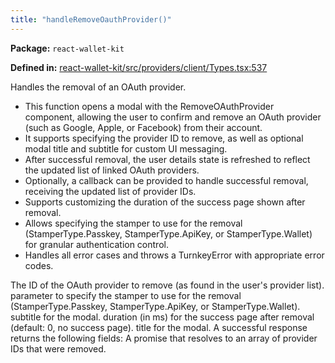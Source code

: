 ```yaml
---
title: "handleRemoveOauthProvider()"
---
```



<p><strong>Package:</strong> <code>react-wallet-kit</code></p>

<p><strong>Defined in:</strong> <a href="https://github.com/tkhq/sdk/blob/main/packages/react-wallet-kit/src/providers/client/Types.tsx#L537">react-wallet-kit/src/providers/client/Types.tsx:537</a></p>

<H3Bordered text="Overview" />

Handles the removal of an OAuth provider.

<ul>
  <li>This function opens a modal with the RemoveOAuthProvider component, allowing the user to confirm and remove an OAuth provider (such as Google, Apple, or Facebook) from their account.</li>
  <li>It supports specifying the provider ID to remove, as well as optional modal title and subtitle for custom UI messaging.</li>
  <li>After successful removal, the user details state is refreshed to reflect the updated list of linked OAuth providers.</li>
  <li>Optionally, a callback can be provided to handle successful removal, receiving the updated list of provider IDs.</li>
  <li>Supports customizing the duration of the success page shown after removal.</li>
  <li>Allows specifying the stamper to use for the removal (StamperType.Passkey, StamperType.ApiKey, or StamperType.Wallet) for granular authentication control.</li>
  <li>Handles all error cases and throws a TurnkeyError with appropriate error codes.</li>
</ul>

<H3Bordered text="Parameters" />

<ParamField body="params" type='HandleRemoveOauthProviderParams' required={true} >
  <Expandable title="params details">
    <NestedParam parentKey="params" childKey="providerId" type='string' required={true}>
The ID of the OAuth provider to remove (as found in the user's provider list).
</NestedParam>
    <NestedParam parentKey="params" childKey="stampWith" type='StamperType' required={false}>
parameter to specify the stamper to use for the removal (StamperType.Passkey, StamperType.ApiKey, or StamperType.Wallet).
</NestedParam>
    <NestedParam parentKey="params" childKey="subTitle" type='string' required={false}>
subtitle for the modal.
</NestedParam>
    <NestedParam parentKey="params" childKey="successPageDuration" type='number' required={false}>
duration (in ms) for the success page after removal (default: 0, no success page).
</NestedParam>
    <NestedParam parentKey="params" childKey="title" type='string' required={false}>
title for the modal.
</NestedParam>
  </Expandable>
</ParamField>

<H3Bordered text="Response" />
A successful response returns the following fields:

<ResponseField name="returns" type="string[]" required={true}>
  A promise that resolves to an array of provider IDs that were removed.
</ResponseField>
